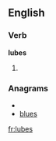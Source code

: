 
==English==

===Verb===
'''lubes'''

# {{third-person singular of|[[lube]]}}

===Anagrams===
* {{alphagram|belsu}}
* [[blues#English|blues]]

[[fr:lubes]]
